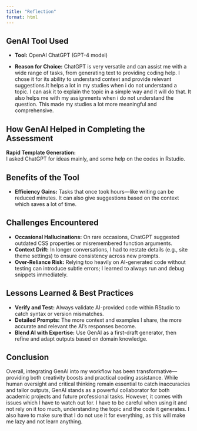 ```yaml
---
title: "Reflection"
format: html
---
```


## GenAI Tool Used

- **Tool:** OpenAI ChatGPT (GPT-4 model)  
  
- **Reason for Choice:** ChatGPT is very versatile and can assist me with a wide range of tasks, from generating text to providing coding help. I chose it for its ability to understand context and provide relevant suggestions.It helps a lot in my studies when i do not understand a topic. I can ask it to explain the topic in a simple way and it will do that. It also helps me with my assignments when i do not understand the question. This made my studies a lot more meaningful and comprehensive.
<br>

## How GenAI Helped in Completing the Assessment

**Rapid Template Generation:**  
   I asked ChatGPT for ideas mainly, and some help on the codes in Rstudio.


## Benefits of the Tool

- **Efficiency Gains:** Tasks that once took hours—like writing can be reduced minutes. It can also give suggestions based on the context which saves a lot of time.

## Challenges Encountered

- **Occasional Hallucinations:** On rare occasions, ChatGPT suggested outdated CSS properties or misremembered function arguments.
- **Context Drift:** In longer conversations, I had to restate details (e.g., site theme settings) to ensure consistency across new prompts.  
- **Over-Reliance Risk:** Relying too heavily on AI-generated code without testing can introduce subtle errors; I learned to always run and debug snippets immediately.

## Lessons Learned & Best Practices

- **Verify and Test:** Always validate AI-provided code within RStudio to catch syntax or version mismatches.  
- **Detailed Prompts:** The more context and examples I share, the more accurate and relevant the AI’s responses become.  
- **Blend AI with Expertise:** Use GenAI as a first-draft generator, then refine and adapt outputs based on domain knowledge.


## Conclusion

Overall, integrating GenAI into my workflow has been transformative—providing both creativity boosts and practical coding assistance. While human oversight and critical thinking remain essential to catch inaccuracies and tailor outputs, GenAI stands as a powerful collaborator for both academic projects and future professional tasks. However, it comes with issues which I have to watch out for. I have to be careful when using it and not rely on it too much, understanding the topic and the code it generates. I also have to make sure that I do not use it for everything, as this will make me lazy and not learn anything.
